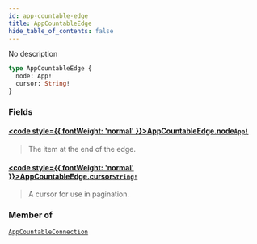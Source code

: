 ```yaml
---
id: app-countable-edge
title: AppCountableEdge
hide_table_of_contents: false
---
```








No description

```graphql
type AppCountableEdge {
  node: App!
  cursor: String!
}
```


### Fields

#### [<code style={{ fontWeight: 'normal' }}>AppCountableEdge.<b>node</b></code>](#)<Bullet />[`App!`](../../../developer/api-reference/objects/app) <Badge class="secondary" text="non-null"/> <Badge class="secondary" text="object"/>
> The item at the end of the edge.
> 

#### [<code style={{ fontWeight: 'normal' }}>AppCountableEdge.<b>cursor</b></code>](#)<Bullet />[`String!`](../../../developer/api-reference/scalars/string) <Badge class="secondary" text="non-null"/> <Badge class="secondary" text="scalar"/>
> A cursor for use in pagination.
> 



### Member of

[`AppCountableConnection`](../../../developer/api-reference/objects/app-countable-connection)  <Badge class="secondary" text="object"/>



